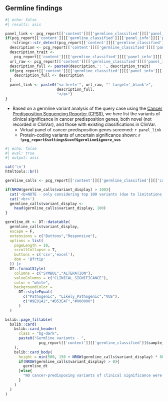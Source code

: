 ## Germline findings

```r
#| echo: false
#| results: asis

panel_link <- pcg_report[['content']][['germline_classified']][['panel_info']][['description']]
if(pcg_report[['content']][['germline_classified']][['panel_info']][['panel_id']] != "-1" &
   !stringr::str_detect(pcg_report[['content']][['germline_classified']][['panel_info']][['url']], ",")){
  description <- pcg_report[['content']][['germline_classified']][['panel_info']][['description']]
  description_trait <- 
    pcg_report[['content']][['germline_classified']][['panel_info']][['description_trait']]
  url_raw <- pcg_report[['content']][['germline_classified']][['panel_info']][['url']]
  description_full <- paste0(description,': ', description_trait)
  if(pcg_report[['content']][['germline_classified']][['panel_info']][['panel_id']] == "0"){
    description_full <- description
  }
  panel_link <- paste0("<a href='", url_raw, "' target='_blank'>", 
                       description_full, 
                       "</a>")
}

```


* Based on a germline variant analysis of the query case using the [Cancer Predisposition Sequencing Reporter (CPSR)](https://github.com/sigven/cpsr), we here list the variants of clinical significance in cancer predisposition genes, both novel (not recorded in ClinVar), and those with existing classifications in ClinVar.
    * Virtual panel of cancer predisposition genes screened: `r panel_link`
    * Protein-coding variants of uncertain significance shown: __`r !pcg_report$settings$conf$germline$ignore_vus`__


```r
#| echo: false
#| eval: true
#| output: asis

cat('\n')
htmltools::br()

germline_calls <- pcg_report[['content']][['germline_classified']][['callset']]

if(NROW(germline_calls$variant_display) > 100){
  cat('<b>NOTE - only considering top 100 variants (due to limitations with client-side tables) </b><br>',sep="\n")
  cat('<br>')
  germline_calls$variant_display <- 
    head(germline_calls$variant_display, 100)
}

germline_dt <- DT::datatable(
  germline_calls$variant_display, 
  escape = F,
  extensions = c("Buttons","Responsive"),
  options = list(
    pageLength = 10,
    scrollCollapse = T,
    buttons = c('csv','excel'),
    dom = 'Bfrtip'
  )) |>
  DT::formatStyle(
    columns = c("SYMBOL","ALTERATION"),
    valueColumns = c("CLINICAL_SIGNIFICANCE"), 
    color = "white", 
    backgroundColor = 
      DT::styleEqual(
        c("Pathogenic", "Likely_Pathogenic","VUS"), 
        c("#9E0142","#D53E4F","#000000")
      )
  )

bslib::page_fillable(
  bslib::card(
    bslib::card_header(
      class = "bg-dark",
      paste0("Germline variants - ",
               pcg_report[['content']][['germline_classified']]$sample_id)
    ),
    bslib::card_body(
      height = min(500, 150 + NROW(germline_calls$variant_display) * 80),
      if(NROW(germline_calls$variant_display) > 0){
        germline_dt
      }else{
        "NO cancer-predisposing variants of clinical significance were found in the query case (CPSR report)."
      }
    )
  )
)


```

<br>

